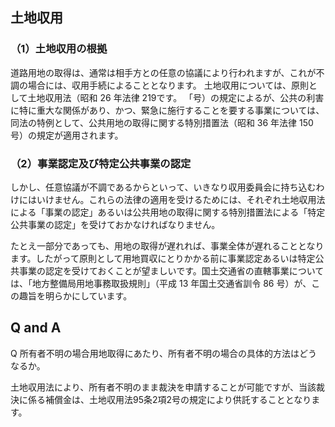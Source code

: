 

## 土地収用



### （1）土地収用の根拠



道路用地の取得は、通常は相手方との任意の協議により行われますが、これが不調の場合には、収用手続によることとなります。
土地収用については、原則として土地収用法（昭和 26 年法律 219です。
「号）の規定によるが、公共の利害に特に重大な関係があり、かつ、緊急に施行することを要する事業については、同法の特例として、公共用地の取得に関する特別措置法（昭和 36 年法律 150 号）の規定が適用されます。


### （2）事業認定及び特定公共事業の認定



しかし、任意協議が不調であるからといって、いきなり収用委員会に持ち込むわけにはいけません。これらの法律の適用を受けるためには、それぞれ土地収用法による「事業の認定」あるいは公共用地の取得に関する特別措置法による「特定公共事業の認定」を受けておかなければなりません。


たとえ一部分であっても、用地の取得が遅れれば、事業全体が遅れることとなります。したがって原則として用地買収にとりかかる前に事業認定あるいは特定公共事業の認定を受けておくことが望ましいです。国土交通省の直轄事業については、「地方整備局用地事務取扱規則」（平成 13 年国土交通省訓令 86 号）が、この趣旨を明らかにしています。


## Q and A



Q 所有者不明の場合用地取得にあたり、所有者不明の場合の具体的方法はどうなるか。



土地収用法により、所有者不明のまま裁決を申請することが可能ですが、当該裁決に係る補償金は、土地収用法95条2項2号の規定により供託することとなります。